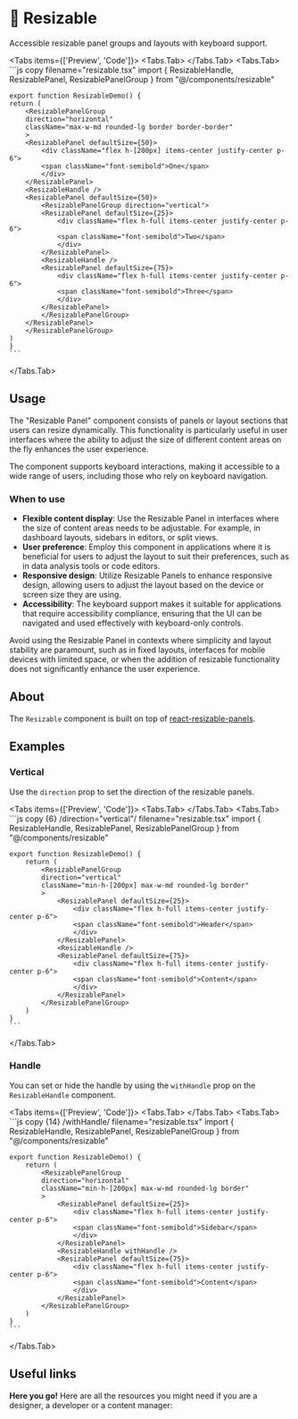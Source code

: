 
# 💠 Resizable

Accessible resizable panel groups and layouts with keyboard support.

<Tabs items={['Preview', 'Code']}>
  <Tabs.Tab>
    <ResizablePreview />
  </Tabs.Tab>
  <Tabs.Tab>
    ```js copy filename="resizable.tsx"
    import { ResizableHandle, ResizablePanel, ResizablePanelGroup } from "@/components/resizable"
    
    export function ResizableDemo() {
    return (
        <ResizablePanelGroup
        direction="horizontal"
        className="max-w-md rounded-lg border border-border"
        >
        <ResizablePanel defaultSize={50}>
            <div className="flex h-[200px] items-center justify-center p-6">
            <span className="font-semibold">One</span>
            </div>
        </ResizablePanel>
        <ResizableHandle />
        <ResizablePanel defaultSize={50}>
            <ResizablePanelGroup direction="vertical">
            <ResizablePanel defaultSize={25}>
                <div className="flex h-full items-center justify-center p-6">
                <span className="font-semibold">Two</span>
                </div>
            </ResizablePanel>
            <ResizableHandle />
            <ResizablePanel defaultSize={75}>
                <div className="flex h-full items-center justify-center p-6">
                <span className="font-semibold">Three</span>
                </div>
            </ResizablePanel>
            </ResizablePanelGroup>
        </ResizablePanel>
        </ResizablePanelGroup>
    )
    }
    ```
  </Tabs.Tab>
</Tabs>

## Usage

The "Resizable Panel" component consists of panels or layout sections that users can resize dynamically. This functionality is particularly useful in user interfaces where the ability to adjust the size of different content areas on the fly enhances the user experience.

The component supports keyboard interactions, making it accessible to a wide range of users, including those who rely on keyboard navigation.

### When to use
- **Flexible content display**: Use the Resizable Panel in interfaces where the size of content areas needs to be adjustable. For example, in dashboard layouts, sidebars in editors, or split views.
- **User preference**: Employ this component in applications where it is beneficial for users to adjust the layout to suit their preferences, such as in data analysis tools or code editors.
- **Responsive design**: Utilize Resizable Panels to enhance responsive design, allowing users to adjust the layout based on the device or screen size they are using.
- **Accessibility**: The keyboard support makes it suitable for applications that require accessibility compliance, ensuring that the UI can be navigated and used effectively with keyboard-only controls.

Avoid using the Resizable Panel in contexts where simplicity and layout stability are paramount, such as in fixed layouts, interfaces for mobile devices with limited space, or when the addition of resizable functionality does not significantly enhance the user experience.

## About

The `Resizable` component is built on top of [react-resizable-panels](https://github.com/bvaughn/react-resizable-panels).

## Examples

### Vertical

Use the `direction` prop to set the direction of the resizable panels.

<Tabs items={['Preview', 'Code']}>
  <Tabs.Tab>
    <ResizableVertical />
  </Tabs.Tab>
  <Tabs.Tab>
    ```js copy {6} /direction="vertical"/ filename="resizable.tsx"
    import { ResizableHandle, ResizablePanel, ResizablePanelGroup } from "@/components/resizable"
    
    export function ResizableDemo() {
        return (
            <ResizablePanelGroup
            direction="vertical"
            className="min-h-[200px] max-w-md rounded-lg border"
            >
                <ResizablePanel defaultSize={25}>
                    <div className="flex h-full items-center justify-center p-6">
                    <span className="font-semibold">Header</span>
                    </div>
                </ResizablePanel>
                <ResizableHandle />
                <ResizablePanel defaultSize={75}>
                    <div className="flex h-full items-center justify-center p-6">
                    <span className="font-semibold">Content</span>
                    </div>
                </ResizablePanel>
            </ResizablePanelGroup>
        )
    }
    ```
  </Tabs.Tab>
</Tabs>

### Handle

You can set or hide the handle by using the `withHandle` prop on the `ResizableHandle` component.

<Tabs items={['Preview', 'Code']}>
  <Tabs.Tab>
    <ResizableWithHandle />
  </Tabs.Tab>
  <Tabs.Tab>
    ```js copy {14} /withHandle/ filename="resizable.tsx"
    import { ResizableHandle, ResizablePanel, ResizablePanelGroup } from "@/components/resizable"
    
    export function ResizableDemo() {
        return (
            <ResizablePanelGroup
            direction="horizontal"
            className="min-h-[200px] max-w-md rounded-lg border"
            >
                <ResizablePanel defaultSize={25}>
                    <div className="flex h-full items-center justify-center p-6">
                    <span className="font-semibold">Sidebar</span>
                    </div>
                </ResizablePanel>
                <ResizableHandle withHandle />
                <ResizablePanel defaultSize={75}>
                    <div className="flex h-full items-center justify-center p-6">
                    <span className="font-semibold">Content</span>
                    </div>
                </ResizablePanel>
            </ResizablePanelGroup>
        )
    }
    ```
  </Tabs.Tab>
</Tabs>

## Useful links

**Here you go!** Here are all the resources you might need if you are a designer, a developer or a content manager:

<Cards className='mt-8'>
  <Card
    title="🤖 Storybook"
    href="https://www.stories.fusillo.design/?path=/docs/components-resizable--documentation"
  />
  <Card
    title="🪄 Figma"
    href="https://www.figma.com/file/acdO58jx9zgGfkKu6htrx2/%F0%9F%94%B5-Fusillo-Design-System?type=design&node-id=2322%3A3479&mode=design&t=JvvQbEKMGlE3Vvt0-1"
  />
  <Card
    title="🐝 API Reference"
    href="https://github.com/bvaughn/react-resizable-panels/tree/main/packages/react-resizable-panels"
  />
</Cards>

